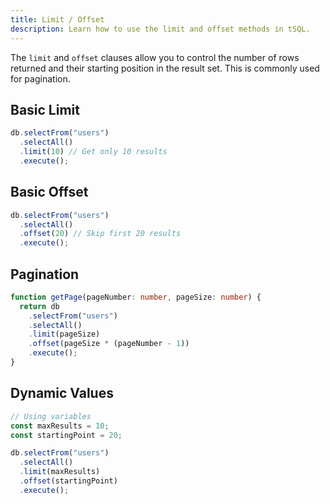 ```yaml
---
title: Limit / Offset
description: Learn how to use the limit and offset methods in tSQL.
---
```


The `limit` and `offset` clauses allow you to control the number of rows returned and their starting position in the result set. This is commonly used for pagination.

## Basic Limit

```typescript
db.selectFrom("users")
  .selectAll()
  .limit(10) // Get only 10 results
  .execute();
```

## Basic Offset

```typescript
db.selectFrom("users")
  .selectAll()
  .offset(20) // Skip first 20 results
  .execute();
```

## Pagination

```typescript
function getPage(pageNumber: number, pageSize: number) {
  return db
    .selectFrom("users")
    .selectAll()
    .limit(pageSize)
    .offset(pageSize * (pageNumber - 1))
    .execute();
}
```

## Dynamic Values

```typescript
// Using variables
const maxResults = 10;
const startingPoint = 20;

db.selectFrom("users")
  .selectAll()
  .limit(maxResults)
  .offset(startingPoint)
  .execute();
```
